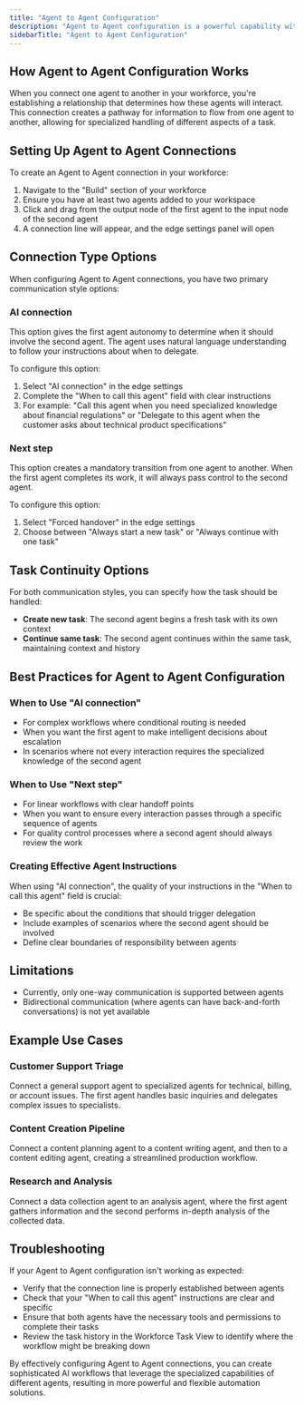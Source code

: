 ```yaml
---
title: "Agent to Agent Configuration"
description: "Agent to Agent configuration is a powerful capability within Workforce that enables you to create sophisticated multi-agent systems where agents can collaborate, delegate tasks, and work together to solve complex problems."
sidebarTitle: "Agent to Agent Configuration"
---
```


## How Agent to Agent Configuration Works

When you connect one agent to another in your workforce, you're establishing a relationship that determines how these agents will interact. This connection creates a pathway for information to flow from one agent to another, allowing for specialized handling of different aspects of a task.

## Setting Up Agent to Agent Connections

To create an Agent to Agent connection in your workforce:

1. Navigate to the "Build" section of your workforce
2. Ensure you have at least two agents added to your workspace
3. Click and drag from the output node of the first agent to the input node of the second agent
4. A connection line will appear, and the edge settings panel will open

## Connection Type Options

When configuring Agent to Agent connections, you have two primary communication style options:

### AI connection

This option gives the first agent autonomy to determine when it should involve the second agent. The agent uses natural language understanding to follow your instructions about when to delegate.

To configure this option:

1. Select "AI connection" in the edge settings
2. Complete the "When to call this agent" field with clear instructions
3. For example: "Call this agent when you need specialized knowledge about financial regulations" or "Delegate to this agent when the customer asks about technical product specifications"

### Next step

This option creates a mandatory transition from one agent to another. When the first agent completes its work, it will always pass control to the second agent.

To configure this option:

1. Select "Forced handover" in the edge settings
2. Choose between "Always start a new task" or "Always continue with one task"

## Task Continuity Options

For both communication styles, you can specify how the task should be handled:

- **Create new task**: The second agent begins a fresh task with its own context
- **Continue same task**: The second agent continues within the same task, maintaining context and history

## Best Practices for Agent to Agent Configuration

### When to Use "AI connection"

- For complex workflows where conditional routing is needed
- When you want the first agent to make intelligent decisions about escalation
- In scenarios where not every interaction requires the specialized knowledge of the second agent

### When to Use "Next step"

- For linear workflows with clear handoff points
- When you want to ensure every interaction passes through a specific sequence of agents
- For quality control processes where a second agent should always review the work

### Creating Effective Agent Instructions

When using "AI connection", the quality of your instructions in the "When to call this agent" field is crucial:

- Be specific about the conditions that should trigger delegation
- Include examples of scenarios where the second agent should be involved
- Define clear boundaries of responsibility between agents

## Limitations

- Currently, only one-way communication is supported between agents
- Bidirectional communication (where agents can have back-and-forth conversations) is not yet available

## Example Use Cases

### Customer Support Triage

Connect a general support agent to specialized agents for technical, billing, or account issues. The first agent handles basic inquiries and delegates complex issues to specialists.

### Content Creation Pipeline

Connect a content planning agent to a content writing agent, and then to a content editing agent, creating a streamlined production workflow.

### Research and Analysis

Connect a data collection agent to an analysis agent, where the first agent gathers information and the second performs in-depth analysis of the collected data.

## Troubleshooting

If your Agent to Agent configuration isn't working as expected:

- Verify that the connection line is properly established between agents
- Check that your "When to call this agent" instructions are clear and specific
- Ensure that both agents have the necessary tools and permissions to complete their tasks
- Review the task history in the Workforce Task View to identify where the workflow might be breaking down

By effectively configuring Agent to Agent connections, you can create sophisticated AI workflows that leverage the specialized capabilities of different agents, resulting in more powerful and flexible automation solutions.